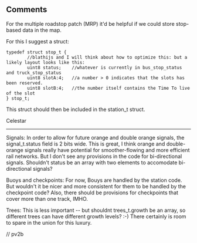 ==Comments==

For the multiple roadstop patch (MRP) it'd be helpful if we could store stop-based data in the map.

For this I suggest a struct:

<pre>
typedef struct stop_t {
        //blathijs and I will think about how to optimize this: but a likely layout looks like this:
        uint8 status;    //whatever is currently in bus_stop_status and truck_stop_status
        uint8 slotA:4;   //a number > 0 indicates that the slots has been reserved. 
        uint8 slotB:4;   //the number itself contains the Time To live of the slot
} stop_t;
</pre>

This struct should then be included in the station_t struct.

Celestar

----

Signals: In order to allow for future orange and double orange signals, the signal_t.status field is 2 bits wide. This is great, I think orange and double-orange signals really have potential for smoother-flowing and more efficient rail networks. But I don't see any provisions in the code for bi-directional signals. Shouldn't status be an array with two elements to accomodate bi-directional signals? 

Buoys and checkpoints: For now, Bouys are handled by the station code. But wouldn't it be nicer and more consistent for them to be handled by the checkpoint code? Also, there should be provisions for checkpoints that cover more than one track, IMHO.

Trees: This is less important -- but shouldnt trees_t.growth be an array, so different trees can have different growth levels? :-) There certainly is room to spare in the union for this luxury.

// pv2b